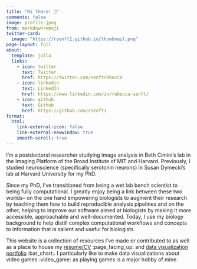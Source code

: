 ```yaml
---
title: "Hi there! 👋"
comments: false
image: profile.jpeg
from: markdown+emoji
twitter-card:
  image: "https://rsenft1.github.io/thumbnail.png"
page-layout: full
about:
  template: jolla
  links:
    - icon: twitter
      text: Twitter
      href: https://twitter.com/senftrebecca
    - icon: linkedin
      text: LinkedIn
      href: https://www.linkedin.com/in/rebecca-senft/
    - icon: github
      text: Github
      href: https://github.com/rsenft1
format: 
  html:
    link-external-icon: false
    link-external-newwindow: true
    smooth-scroll: true
---
```


::: leftp
I'm a postdoctoral researcher studying image analysis in Beth Cimini's lab in the Imaging Platform of the Broad Institute of MIT and Harvard. Previously, I studied neuroscience (specifically serotonin neurons) in Susan Dymecki's lab at Harvard University for my PhD.

Since my PhD, I've transitioned from being a wet lab bench scientist to being fully computational. I greatly enjoy being a link between these two worlds-- on the one hand empowering biologists to augment their research by teaching them how to build reproducible analysis pipelines and on the other, helping to improve our software aimed at biologists by making it more accessible, approachable and well-documented. Today, I use my biology background to help distill complex computational workflows and concepts to information that is salient and useful for biologists.

This website is a collection of resources I've made or contributed to as well as a place to house my [resume/CV](CV.qmd) :page_facing_up: and [data visualization portfolio](data-portfolio.qmd) :bar_chart:. I particularly like to make data visualizations about video games :video_game: as playing games is a major hobby of mine.
:::
